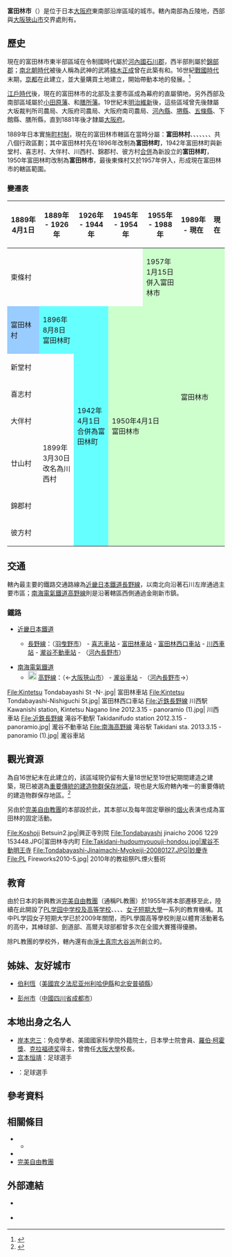{{日本都市
| 自治體名=富田林市
| 圖像=[[File:Torre_da_Paz.jpg|240px]]
| 圖像說明=[[超宗派萬國戰爭犧牲者慰靈大和平祈念塔|超宗派萬國戰爭犧牲者慰靈大和平祈念塔]]（[[完美自由教團|PL]]塔）
| 市章=[[File:Emblem_of_Tondabayashi,_Osaka.svg|100px]]
| 日文原名=富田林市
| 平假名=とんだばやしし
| 羅馬字拼音=Tondabayashi-shi
| 都道府縣=大阪府
| 支廳=
| 編號=27214-1
| 面積=39.66
| 邊界未定=
| 人口= 112,594<ref>{{Cite web| url=http://www.city.tondabayashi.lg.jp/soshiki/15/2073.html| title=月ごとの人口の推移| date=2018-03-05| publisher=富田林市政府| language=ja| accessdate=2018-04-26| archive-date=2020-07-27| archive-url=https://web.archive.org/web/20200727090318/https://www.city.tondabayashi.lg.jp/soshiki/15/2073.html| dead-url=no}}</ref>
| 統計時間=2018年3月31日
| 自治體=[[堺市|堺市]]（[[美原区|美原区]]）、[[羽曳野市|羽曳野市]]、[[河內長野市|河內長野市]]、[[大阪狹山市|大阪狹山市]]、[[太子町_(大阪府)|太子町]]、[[河南町|河南町]]、[[千早赤阪村|千早赤阪村]]
| 樹=樟樹
| 花=杜鵑
| 其他象徵物=
| 其他象徵=
| 市長=多田利喜
| 議員數=19
| 卸任日期=2019年4月30日 
| 郵遞區號=584-8511
| 所在地=富田林市常盤町1-1<br />[[File:Tondabayashi-c_office.jpg|170px]]
| 電話號碼=721-25-1000
| 外部連結=http://www.city.tondabayashi.lg.jp/
| 地圖=[[File:Tondabayashi_in_Osaka_Prefecture_Ja.svg|250px]]
| 註記=
}}
'''富田林市'''（{{jpn|j=富田林市|hg=とんだばやしし|rm=Tondabayashi shi|f=y}}）是位于日本[[大阪府|大阪府]]東南部{{tsl|ja|石川_(大阪府)|石川_(大阪府)|石川}}沿岸區域的城市。轄內南部為丘陵地，西部與[[大阪狹山市|大阪狹山市]]交界處則有{{Tsl|ja|金剛ニュータウン|金剛新市鎮}}。

== 歷史 ==
現在的富田林市東半部區域在令制國時代屬於[[河內國|河內國]][[石川郡_(大阪府)|石川郡]]，西半部則屬於[[錦部郡|錦部郡]]；[[南北朝時代_(日本)|南北朝時代]]被後人稱為武神的武將[[楠木正成|楠木正成]]曾在此築有{{tsl|ja|嶽山城|嶽山城}}和{{Tsl|ja|金胎寺城 (富田林市)|金胎寺城 (富田林市)|金胎寺城}}。16世紀[[戰國時代_(日本)|戰國時代]]末期，[[京都|京都]]{{tsl|ja|興正寺}}在此建立{{tsl|ja|興正寺別院}}，並大量購買土地建立{{tsl|ja|寺内町|寺內町}}，開始帶動本地的發展。<ref>{{Cite web| url=http://www.city.tondabayashi.lg.jp/soshiki/6/1835.html| title=市の概要| date=2018-03-05| publisher=富田林市政府| language=ja| accessdate=2018-06-12| archive-date=2020-11-23| archive-url=https://web.archive.org/web/20201123042318/https://www.city.tondabayashi.lg.jp/soshiki/6/1835.html| dead-url=no}}</ref>

[[江戶時代|江戶時代]]後，現在的富田林市的北部及主要市區成為幕府的直屬領地，另外西部及南部區域屬於[[小田原藩|小田原藩]]、{{Tsl|ja|下館藩}}和[[膳所藩|膳所藩]]。19世紀末[[明治維新|明治維新]]後，這些區域曾先後隸屬大坂裁判所司農局、大阪府司農局、大阪府南司農局、[[河內縣_(日本)|河內縣]]、[[堺縣|堺縣]]、[[五條縣|五條縣]]、下館縣、膳所縣，直到1881年後才隸屬[[大阪府|大阪府]]。

1889年日本實施[[町村制|町村制]]，現在的富田林市轄區在當時分屬：'''富田林村'''、{{tsl|ja|新堂村}}、{{tsl|ja|喜志村}}、{{tsl|ja|大伴村}}、{{tsl|ja|川西村_(大阪府)|川西村_(大阪府)|川西村}}、{{tsl|ja|錦郡村}}、{{tsl|ja|彼方村}}、{{tsl|ja|東条村 (大阪府)|東條村 (大阪府)|東條村}}共八個行政區劃；其中富田林村先在1896年改制為'''富田林町'''，1942年富田林町與新堂村、喜志村、大伴村、川西村、錦郡村、彼方村[[市町村合併|合併]]為新設立的'''富田林町'''，1950年富田林町改制為'''富田林市'''，最後東條村又於1957年併入，形成現在富田林市的轄區範圍。

=== 變遷表 ===

{|class="wikitable" style="font-size:x-small;"
! 1889年4月1日
! 1889年 - 1926年
! 1926年 - 1944年
! 1945年 - 1954年
! 1955年 - 1988年
! 1989年 - 現在
! 現在
|-
| colspan=4 | 東條村
| style="background-color:#CFC;" | 1957年1月15日<br />併入富田林市
| rowspan=8 colspan=2 style="background-color:#CFC;" | 富田林市
|-
| style="background-color:#9CF;" | 富田林村
| style="background-color:#6FF;" | 1896年8月8日<br />富田林町
| rowspan=7 style="background-color:#6FF;" | 1942年4月1日<br />合併為富田林町
| rowspan=7 colspan=2 style="background-color:#CFC;" | 1950年4月1日<br />富田林市
|-
| colspan=2 | 新堂村
|-
| colspan=2 | 喜志村
|-
| colspan=2 | 大伴村
|-
| 廿山村
| 1899年3月30日<br />改名為川西村
|-
| colspan=2 | 錦郡村
|-
| colspan=2 | 彼方村
|}

== 交通 ==

轄內最主要的鐵路交通路線為[[近畿日本鐵道|近畿日本鐵道]][[長野線_(近畿日本鐵道)|長野線]]，以南北向沿著石川左岸通過主要市區；[[南海電氣鐵道|南海電氣鐵道]][[高野線|高野線]]則是沿著轄區西側通過金剛新市鎮。

=== 鐵路 ===

* [[近畿日本鐵道|近畿日本鐵道]]
** {{近鐵車站編號|O}} [[長野線_(近畿日本鐵道)|長野線]]：（[[羽曳野市|羽曳野市]]） - [[喜志站|喜志車站]] - [[富田林站|富田林車站]] - [[富田林西口站|富田林西口車站]] - [[川西站_(大阪府)|川西車站]] - [[瀧谷不動站|瀧谷不動車站]] - （[[河內長野市|河內長野市]]）
* [[南海電氣鐵道|南海電氣鐵道]]
** [[File:Nankai_koya_line_symbol.svg|20px]] [[高野線|高野線]]：（←[[大阪狹山市|大阪狹山市]]） - [[瀧谷站_(大阪府)|瀧谷車站]] - （[[河內長野市|河內長野市]]→）

<gallery widths=200px heights=200px>
File:Kintetsu Tondabayashi St -N-.jpg| 富田林車站
File:Kintetsu Tondabayashi-Nishiguchi St.jpg| 富田林西口車站
File:近鉄長野線 川西駅 Kawanishi station, Kintetsu Nagano line 2012.3.15 - panoramio (1).jpg| 川西車站
File:近鉄長野線 滝谷不動駅 Takidanifudo station 2012.3.15 - panoramio.jpg| 瀧谷不動車站
File:南海高野線 滝谷駅 Takidani sta. 2013.3.15 - panoramio (1).jpg| 瀧谷車站
</gallery>

== 觀光資源 ==

{{Tsl|ja|富田林寺内町|富田林寺內町}}為{{tsl|ja|興正寺別院}}自16世紀末在此建立的{{Tsl|ja|寺内町|寺內町}}，該區域現仍留有大量18世紀至19世紀期間建造之建築，現已被選為[[重要傳統的建造物群保存地區|重要傳統的建造物群保存地區]]，現也是大阪府轄內唯一的重要傳統的建造物群保存地區。<ref>{{Cite web| url=http://www.city.tondabayashi.lg.jp/site/schedule/| title=市長の部屋へようこそ| date=2018-03-28| publisher=富田林市政府| language=ja| accessdate=2018-06-12| archive-date=2021-01-26| archive-url=https://web.archive.org/web/20210126094539/https://www.city.tondabayashi.lg.jp/site/schedule/| dead-url=no}}</ref>

另由於[[完美自由教團|完美自由教團]]的本部設於此，其本部以及每年固定舉辦的[[烟火|烟火]]表演{{tsl|ja|教祖祭PL花火芸術|教祖祭PL煙火藝術}}也成為富田林的固定活動。

<gallery widths=200px heights=200px>
File:Koshoji Betsuin2.jpg|興正寺別院
File:Tondabayashi jinaicho 2006 1229 153448.JPG|富田林寺内町
File:Takidani-hudoumyououji-hondou.jpg|瀧谷不動明王寺
File:Tondabayashi-Jinaimachi-Myokeiji-20080127.JPG|妙慶寺
File:PL Fireworks2010-5.jpg| 2010年的教祖祭PL煙火藝術
</gallery>

== 教育 ==

由於日本的新興教派[[完美自由教團|完美自由教團]]（通稱PL教團）於1955年將本部遷移至此，陸續在此開設了[[PL学园中学校及高等学校|PL学园中学校及高等学校]]、{{Tsl|ja|PL学園小学校|PL學園小學校|小學校}}、{{tsl|ja|PL学園幼稚園|PL學園幼稚園|幼稚園}}、{{tsl|ja|PL学園衛生看護専門学校|PL學園衛生看護專門學校|衛生看護專門學校}}、[[PL学园女子短期大学|女子短期大學]]一系列的教育機構。其中PL学园女子短期大学已於2009年關閉，而PL學園高等學校則是以體育活動著名的高中，其棒球部、劍道部、高爾夫球部都曾多次在全國大賽獲得優勝。

除PL教團的學校外，轄內還有由[[淨土真宗|淨土真宗]][[真宗大谷派|大谷派]]所創立的{{tsl|ja|大阪大谷大学|大阪大谷大學}}。

== 姊妹、友好城市 ==
* {{Flagicon|USA}} [[伯利恆_(賓夕法尼亞州)|伯利恆]]（[[美國|美國]][[宾夕法尼亚州|宾夕法尼亚州]][[利哈伊縣|利哈伊縣]]和[[北安普頓縣_(賓夕法尼亞州)|北安普頓縣]]）
* {{Flagicon|PRC}} [[彭州市|彭州市]]（[[中國|中國]][[四川省|四川省]][[成都市|成都市]]）

== 本地出身之名人 ==
* [[岸本忠三|岸本忠三]]：免疫學者、美國國家科學院外籍院士，日本學士院會員、[[羅伯·柯霍獎|羅伯·柯霍獎]]、[[克拉福德奖|克拉福德奖]]得主，曾擔任[[大阪大學|大阪大學]]校長。
* [[宫本恒靖|宫本恒靖]]：足球選手
* {{Tsl|ja|平尾壮|平尾壯}}：足球選手

== 參考資料 ==
{{Reflist}}

== 相關條目 ==
{{Commonscat|Tondabayashi, Osaka}}
* {{tsl|ja|嶽山城}}
** {{tsl|ja|嶽山城の戦い|嶽山城之戰}}
* {{tsl|ja|金胎寺城 (富田林市)}}
* [[完美自由教團|完美自由教團]]

== 外部連結 ==
* {{Ja}} {{Facebook|city.tondabayashi|富田林市政府}}
* {{Ja}} {{Twitter|toppy_tondasns|富田林市}}

{{大阪府}}
{{Authority control}}